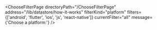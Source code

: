

<ChooseFilterPage
  directoryPath="/ChooseFilterPage"
  address="/lib/datastore/how-it-works"
  filterKind="platform"
  filters={['android', 'flutter', 'ios', 'js', 'react-native']}
  currentFilter="all"
  message={'Choose a platform:'}
/>
